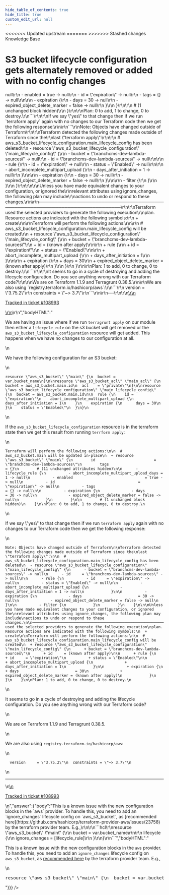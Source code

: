 ```yaml
---
hide_table_of_contents: true
hide_title: true
custom_edit_url: null
---
```



<head>
<<<<<<< Updated upstream
  <link rel="canonical" href="https://github.com/tnn-gruntwork-io/knowledge-base/discussions/508" />
=======
  <link rel="canonical" href="https://github.com/tnn-gruntwork-io/knowledge-base/discussions/508" />
>>>>>>> Stashed changes
</head>

<CenterLayout>
<span className="searchCategory">Knowledge Base</span>
<h1>S3 bucket lifecycle configuration gets alternately removed or added with no config changes</h1>
<GitHub discussion={{"id":"D_kwDOF8slf84AQGS9","number":508,"author":{"login":"erictompkins"},"title":"S3 bucket lifecycle configuration gets alternately removed or added with no config changes","body":"\r\nWe are having an issue where if we run `terragrunt apply` on our module then either a `lifecycle_rule` on the s3 bucket will get removed or the `aws_s3_bucket_lifecycle_configuration` resource will get added. This happens when we have no changes to our configuration at all.\r\n\r\nWe have the following configuration for an S3 bucket:\r\n\r\n```\r\nresource \"aws_s3_bucket\" \"main\" {\r\n  bucket = var.bucket_name\r\n}\r\n\r\nresource \"aws_s3_bucket_acl\" \"main_acl\" {\r\n  bucket = aws_s3_bucket.main.id\r\n  acl    = \"private\"\r\n}\r\n\r\nresource \"aws_s3_bucket_lifecycle_configuration\" \"main_lifecycle_config\" {\r\n  bucket = aws_s3_bucket.main.id\r\n\r\n  rule {\r\n    id = \"expiration\"\r\n    abort_incomplete_multipart_upload {\r\n      days_after_initiation = 1\r\n    }\r\n    expiration {\r\n      days = 30\r\n    }\r\n    status = \"Enabled\"\r\n  }\r\n}\r\n```\r\n\r\nIf the `aws_s3_bucket_lifecycle_configuration` resource is in the terraform state then we get this result from running `terrform apply`:\r\n\r\n```\r\nTerraform will perform the following actions:\r\n\r\n  # aws_s3_bucket.main will be updated in-place\r\n  ~ resource \"aws_s3_bucket\" \"main\" {\r\n        id                          = \"branchcms-dev-lambda-sources\"\r\n        tags                        = {}\r\n        # (11 unchanged attributes hidden)\r\n\r\n      - lifecycle_rule {\r\n          - abort_incomplete_multipart_upload_days = 1 -> null\r\n          - enabled                                = true -> null\r\n          - id                                     = \"expiration\" -> null\r\n          - tags                                   = {} -> null\r\n\r\n          - expiration {\r\n              - days                         = 30 -> null\r\n              - expired_object_delete_marker = false -> null\r\n            }\r\n        }\r\n\r\n        # (1 unchanged block hidden)\r\n    }\r\n\r\nPlan: 0 to add, 1 to change, 0 to destroy.\r\n```\r\n\r\nIf we say \"yes\" to that change then if we run `terraform apply` again with no changes to our Terraform code then we get the following response:\r\n\r\n```\r\nNote: Objects have changed outside of Terraform\r\n\r\nTerraform detected the following changes made outside of Terraform since the\r\nlast \"terraform apply\":\r\n\r\n  # aws_s3_bucket_lifecycle_configuration.main_lifecycle_config has been deleted\r\n  - resource \"aws_s3_bucket_lifecycle_configuration\" \"main_lifecycle_config\" {\r\n      - bucket = \"branchcms-dev-lambda-sources\" -> null\r\n      - id     = \"branchcms-dev-lambda-sources\" -> null\r\n\r\n      - rule {\r\n          - id     = \"expiration\" -> null\r\n          - status = \"Enabled\" -> null\r\n\r\n          - abort_incomplete_multipart_upload {\r\n              - days_after_initiation = 1 -> null\r\n            }\r\n\r\n          - expiration {\r\n              - days                         = 30 -> null\r\n              - expired_object_delete_marker = false -> null\r\n            }\r\n\r\n          - filter {\r\n            }\r\n        }\r\n    }\r\n\r\n\r\nUnless you have made equivalent changes to your configuration, or ignored the\r\nrelevant attributes using ignore_changes, the following plan may include\r\nactions to undo or respond to these changes.\r\n\r\n─────────────────────────────────────────────────────────────────────────────\r\n\r\nTerraform used the selected providers to generate the following execution\r\nplan. Resource actions are indicated with the following symbols:\r\n  + create\r\n\r\nTerraform will perform the following actions:\r\n\r\n  # aws_s3_bucket_lifecycle_configuration.main_lifecycle_config will be created\r\n  + resource \"aws_s3_bucket_lifecycle_configuration\" \"main_lifecycle_config\" {\r\n      + bucket = \"branchcms-dev-lambda-sources\"\r\n      + id     = (known after apply)\r\n\r\n      + rule {\r\n          + id     = \"expiration\"\r\n          + status = \"Enabled\"\r\n\r\n          + abort_incomplete_multipart_upload {\r\n              + days_after_initiation = 1\r\n            }\r\n\r\n          + expiration {\r\n              + days                         = 30\r\n              + expired_object_delete_marker = (known after apply)\r\n            }\r\n        }\r\n    }\r\n\r\nPlan: 1 to add, 0 to change, 0 to destroy.\r\n```\r\n\r\nIt seems to go in a cycle of destroying and adding the lifecycle configuration. Do you see anything wrong with our Terraform code?\r\n\r\nWe are on Terraform 1.1.9 and Terragrunt 0.38.5.\r\n\r\nWe are also using `registry.terraform.io/hashicorp/aws`:\r\n```\r\n  version     = \"3.75.2\"\r\n  constraints = \"~> 3.7\"\r\n```\r\n\r\n---\r\n\r\n<ins datetime=\"2022-07-15T16:48:11Z\">\r\n  <p><a href=\"https://support.gruntwork.io/hc/requests/108993\">Tracked in ticket #108993</a></p>\r\n</ins>\r\n","bodyHTML":"<p dir=\"auto\">We are having an issue where if we run <code class=\"notranslate\">terragrunt apply</code> on our module then either a <code class=\"notranslate\">lifecycle_rule</code> on the s3 bucket will get removed or the <code class=\"notranslate\">aws_s3_bucket_lifecycle_configuration</code> resource will get added. This happens when we have no changes to our configuration at all.</p>\n<p dir=\"auto\">We have the following configuration for an S3 bucket:</p>\n<div class=\"snippet-clipboard-content notranslate position-relative overflow-auto\" data-snippet-clipboard-copy-content=\"resource &quot;aws_s3_bucket&quot; &quot;main&quot; {\n  bucket = var.bucket_name\n}\n\nresource &quot;aws_s3_bucket_acl&quot; &quot;main_acl&quot; {\n  bucket = aws_s3_bucket.main.id\n  acl    = &quot;private&quot;\n}\n\nresource &quot;aws_s3_bucket_lifecycle_configuration&quot; &quot;main_lifecycle_config&quot; {\n  bucket = aws_s3_bucket.main.id\n\n  rule {\n    id = &quot;expiration&quot;\n    abort_incomplete_multipart_upload {\n      days_after_initiation = 1\n    }\n    expiration {\n      days = 30\n    }\n    status = &quot;Enabled&quot;\n  }\n}\"><pre class=\"notranslate\"><code class=\"notranslate\">resource \"aws_s3_bucket\" \"main\" {\n  bucket = var.bucket_name\n}\n\nresource \"aws_s3_bucket_acl\" \"main_acl\" {\n  bucket = aws_s3_bucket.main.id\n  acl    = \"private\"\n}\n\nresource \"aws_s3_bucket_lifecycle_configuration\" \"main_lifecycle_config\" {\n  bucket = aws_s3_bucket.main.id\n\n  rule {\n    id = \"expiration\"\n    abort_incomplete_multipart_upload {\n      days_after_initiation = 1\n    }\n    expiration {\n      days = 30\n    }\n    status = \"Enabled\"\n  }\n}\n</code></pre></div>\n<p dir=\"auto\">If the <code class=\"notranslate\">aws_s3_bucket_lifecycle_configuration</code> resource is in the terraform state then we get this result from running <code class=\"notranslate\">terrform apply</code>:</p>\n<div class=\"snippet-clipboard-content notranslate position-relative overflow-auto\" data-snippet-clipboard-copy-content=\"Terraform will perform the following actions:\n\n  # aws_s3_bucket.main will be updated in-place\n  ~ resource &quot;aws_s3_bucket&quot; &quot;main&quot; {\n        id                          = &quot;branchcms-dev-lambda-sources&quot;\n        tags                        = {}\n        # (11 unchanged attributes hidden)\n\n      - lifecycle_rule {\n          - abort_incomplete_multipart_upload_days = 1 -&gt; null\n          - enabled                                = true -&gt; null\n          - id                                     = &quot;expiration&quot; -&gt; null\n          - tags                                   = {} -&gt; null\n\n          - expiration {\n              - days                         = 30 -&gt; null\n              - expired_object_delete_marker = false -&gt; null\n            }\n        }\n\n        # (1 unchanged block hidden)\n    }\n\nPlan: 0 to add, 1 to change, 0 to destroy.\"><pre class=\"notranslate\"><code class=\"notranslate\">Terraform will perform the following actions:\n\n  # aws_s3_bucket.main will be updated in-place\n  ~ resource \"aws_s3_bucket\" \"main\" {\n        id                          = \"branchcms-dev-lambda-sources\"\n        tags                        = {}\n        # (11 unchanged attributes hidden)\n\n      - lifecycle_rule {\n          - abort_incomplete_multipart_upload_days = 1 -&gt; null\n          - enabled                                = true -&gt; null\n          - id                                     = \"expiration\" -&gt; null\n          - tags                                   = {} -&gt; null\n\n          - expiration {\n              - days                         = 30 -&gt; null\n              - expired_object_delete_marker = false -&gt; null\n            }\n        }\n\n        # (1 unchanged block hidden)\n    }\n\nPlan: 0 to add, 1 to change, 0 to destroy.\n</code></pre></div>\n<p dir=\"auto\">If we say \"yes\" to that change then if we run <code class=\"notranslate\">terraform apply</code> again with no changes to our Terraform code then we get the following response:</p>\n<div class=\"snippet-clipboard-content notranslate position-relative overflow-auto\" data-snippet-clipboard-copy-content=\"Note: Objects have changed outside of Terraform\n\nTerraform detected the following changes made outside of Terraform since the\nlast &quot;terraform apply&quot;:\n\n  # aws_s3_bucket_lifecycle_configuration.main_lifecycle_config has been deleted\n  - resource &quot;aws_s3_bucket_lifecycle_configuration&quot; &quot;main_lifecycle_config&quot; {\n      - bucket = &quot;branchcms-dev-lambda-sources&quot; -&gt; null\n      - id     = &quot;branchcms-dev-lambda-sources&quot; -&gt; null\n\n      - rule {\n          - id     = &quot;expiration&quot; -&gt; null\n          - status = &quot;Enabled&quot; -&gt; null\n\n          - abort_incomplete_multipart_upload {\n              - days_after_initiation = 1 -&gt; null\n            }\n\n          - expiration {\n              - days                         = 30 -&gt; null\n              - expired_object_delete_marker = false -&gt; null\n            }\n\n          - filter {\n            }\n        }\n    }\n\n\nUnless you have made equivalent changes to your configuration, or ignored the\nrelevant attributes using ignore_changes, the following plan may include\nactions to undo or respond to these changes.\n\n─────────────────────────────────────────────────────────────────────────────\n\nTerraform used the selected providers to generate the following execution\nplan. Resource actions are indicated with the following symbols:\n  + create\n\nTerraform will perform the following actions:\n\n  # aws_s3_bucket_lifecycle_configuration.main_lifecycle_config will be created\n  + resource &quot;aws_s3_bucket_lifecycle_configuration&quot; &quot;main_lifecycle_config&quot; {\n      + bucket = &quot;branchcms-dev-lambda-sources&quot;\n      + id     = (known after apply)\n\n      + rule {\n          + id     = &quot;expiration&quot;\n          + status = &quot;Enabled&quot;\n\n          + abort_incomplete_multipart_upload {\n              + days_after_initiation = 1\n            }\n\n          + expiration {\n              + days                         = 30\n              + expired_object_delete_marker = (known after apply)\n            }\n        }\n    }\n\nPlan: 1 to add, 0 to change, 0 to destroy.\"><pre class=\"notranslate\"><code class=\"notranslate\">Note: Objects have changed outside of Terraform\n\nTerraform detected the following changes made outside of Terraform since the\nlast \"terraform apply\":\n\n  # aws_s3_bucket_lifecycle_configuration.main_lifecycle_config has been deleted\n  - resource \"aws_s3_bucket_lifecycle_configuration\" \"main_lifecycle_config\" {\n      - bucket = \"branchcms-dev-lambda-sources\" -&gt; null\n      - id     = \"branchcms-dev-lambda-sources\" -&gt; null\n\n      - rule {\n          - id     = \"expiration\" -&gt; null\n          - status = \"Enabled\" -&gt; null\n\n          - abort_incomplete_multipart_upload {\n              - days_after_initiation = 1 -&gt; null\n            }\n\n          - expiration {\n              - days                         = 30 -&gt; null\n              - expired_object_delete_marker = false -&gt; null\n            }\n\n          - filter {\n            }\n        }\n    }\n\n\nUnless you have made equivalent changes to your configuration, or ignored the\nrelevant attributes using ignore_changes, the following plan may include\nactions to undo or respond to these changes.\n\n─────────────────────────────────────────────────────────────────────────────\n\nTerraform used the selected providers to generate the following execution\nplan. Resource actions are indicated with the following symbols:\n  + create\n\nTerraform will perform the following actions:\n\n  # aws_s3_bucket_lifecycle_configuration.main_lifecycle_config will be created\n  + resource \"aws_s3_bucket_lifecycle_configuration\" \"main_lifecycle_config\" {\n      + bucket = \"branchcms-dev-lambda-sources\"\n      + id     = (known after apply)\n\n      + rule {\n          + id     = \"expiration\"\n          + status = \"Enabled\"\n\n          + abort_incomplete_multipart_upload {\n              + days_after_initiation = 1\n            }\n\n          + expiration {\n              + days                         = 30\n              + expired_object_delete_marker = (known after apply)\n            }\n        }\n    }\n\nPlan: 1 to add, 0 to change, 0 to destroy.\n</code></pre></div>\n<p dir=\"auto\">It seems to go in a cycle of destroying and adding the lifecycle configuration. Do you see anything wrong with our Terraform code?</p>\n<p dir=\"auto\">We are on Terraform 1.1.9 and Terragrunt 0.38.5.</p>\n<p dir=\"auto\">We are also using <code class=\"notranslate\">registry.terraform.io/hashicorp/aws</code>:</p>\n<div class=\"snippet-clipboard-content notranslate position-relative overflow-auto\" data-snippet-clipboard-copy-content=\"  version     = &quot;3.75.2&quot;\n  constraints = &quot;~&gt; 3.7&quot;\"><pre class=\"notranslate\"><code class=\"notranslate\">  version     = \"3.75.2\"\n  constraints = \"~&gt; 3.7\"\n</code></pre></div>\n<hr>\n<ins datetime=\"2022-07-15T16:48:11Z\">\n  <p dir=\"auto\"><a href=\"https://support.gruntwork.io/hc/requests/108993\" rel=\"nofollow\">Tracked in ticket #108993</a></p>\n</ins>","answer":{"body":"This is a known issue with the new configuration blocks in the `aws` provider. To handle this, you need to add an `ignore_changes` lifecycle config on `aws_s3_bucket`, as [recommended here](https://github.com/hashicorp/terraform-provider-aws/issues/23758) by the terraform provider team. E.g.,\r\n\r\n```hcl\r\nresource \"aws_s3_bucket\" \"main\" {\r\n  bucket = var.bucket_name\r\n\r\n  lifecycle {\r\n    ignore_changes = [lifecycle_rule]\r\n  }\r\n}\r\n```","bodyHTML":"<p dir=\"auto\">This is a known issue with the new configuration blocks in the <code class=\"notranslate\">aws</code> provider. To handle this, you need to add an <code class=\"notranslate\">ignore_changes</code> lifecycle config on <code class=\"notranslate\">aws_s3_bucket</code>, as <a href=\"https://github.com/hashicorp/terraform-provider-aws/issues/23758\" data-hovercard-type=\"issue\" data-hovercard-url=\"/hashicorp/terraform-provider-aws/issues/23758/hovercard\">recommended here</a> by the terraform provider team. E.g.,</p>\n<div class=\"highlight highlight-source-terraform notranslate position-relative overflow-auto\" dir=\"auto\" data-snippet-clipboard-copy-content=\"resource &quot;aws_s3_bucket&quot; &quot;main&quot; {\n  bucket = var.bucket_name\n\n  lifecycle {\n    ignore_changes = [lifecycle_rule]\n  }\n}\"><pre class=\"notranslate\"><span class=\"pl-k\">resource</span> <span class=\"pl-s\"><span class=\"pl-pds\">\"</span>aws_s3_bucket<span class=\"pl-pds\">\"</span></span> <span class=\"pl-s\"><span class=\"pl-pds\">\"</span>main<span class=\"pl-pds\">\"</span></span> {\n  bucket <span class=\"pl-k\">=</span> <span class=\"pl-c1\">var</span><span class=\"pl-k\">.</span><span class=\"pl-smi\">bucket_name</span>\n\n  <span class=\"pl-en\">lifecycle</span> {\n    ignore_changes <span class=\"pl-k\">=</span> [lifecycle_rule]\n  }\n}</pre></div>"}}} />

</CenterLayout>
  

<!-- ##DOCS-SOURCER-START
{
  "sourcePlugin": "github-discussions",
  "hash": "ec2d4dac2b57ba096b900cb6612c8c78"
}
##DOCS-SOURCER-END -->
